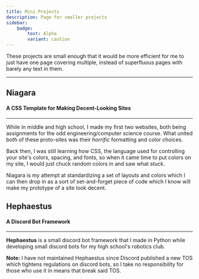 ```yaml
---
title: Mini Projects
description: Page for smaller projects
sidebar:
    badge:
        text: Alpha
        variant: caution
---
```


These projects are small enough that it would be more efficient for me to just have one page covering multiple, instead of superfluous pages with barely any text in them.

---

## Niagara
#### A CSS Template for Making Decent-Looking Sites
---
<LinkCard title="Github Repo" target="_blank" href="https://github.com/MoonriseSunset/Niagara" description=""/>

While in middle and high school, I made my first two websites, both being assignments for the odd engineering/computer science course. What united both of these proto-sites was their *horrific* formatting and color choices. 

Back then, I was still learning how CSS, the language used for controlling your site's colors, spacing, and fonts, so when it came time to put colors on my site, I would just chuck random colors in and saw what stuck.

Niagara is my attempt at standardizing a set of layouts and colors which I can then drop in as a sort of set-and-forget piece of code which I know will make my prototype of a site look decent.

## Hephaestus
#### A Discord Bot Framework
---
<LinkCard title="Github Repo" target="_blank" href="https://github.com/MoonriseSunset/Hephaestus"/>

**Hephaestus** is a small discord bot framework that I made in Python while developing small discord bots for my high school's robotics club. 

**Note:** I have not maintained Hephaestus since Discord published a new TOS which tightens regulations on discord bots, so I take no responsibility for those who use it in means that break said TOS. 
